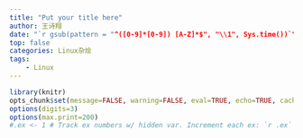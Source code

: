 ```yaml
---
title: "Put your title here"
author: 王诗翔
date: "`r gsub(pattern = "^([0-9]*[0-9]) [A-Z]*$", "\\1", Sys.time())`"
top: false
categories: Linux杂烩
tags:
    - Linux
---
```


```r
library(knitr)
opts_chunk$set(message=FALSE, warning=FALSE, eval=TRUE, echo=TRUE, cache=TRUE, fig.path="../images/", dpi = 75)
options(digits=3)
options(max.print=200)
#.ex <- 1 # Track ex numbers w/ hidden var. Increment each ex: `r .ex``r .ex=.ex+1`
```